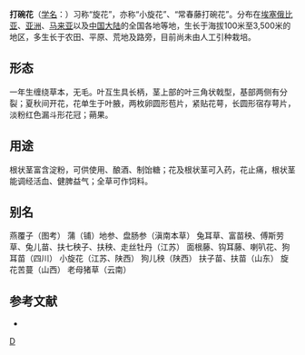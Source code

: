 {{Speciesbox 
| genus = Calystegia
| species = hederacea
| authority = Wall.
| image = Kohirugao 06x1986sv.jpg
| image_caption = 打碗花，摄于日本川崎
}}
'''打碗花'''（[[学名|学名]]：{{lang|la|''Calystegia hederacea''}}）习称“旋花”，亦称“小旋花”、“常春藤打碗花”。分布在[[埃塞俄比亚|埃塞俄比亚]]、[[亚洲|亚洲]]、[[马来亚|马来亚]]以及[[中国大陆|中国大陆]]的全国各地等地，生长于海拔100米至3,500米的地区，多生长于农田、平原、荒地及路旁，目前尚未由人工引种栽培。

== 形态 ==
一年生缠绕草本，无毛。叶互生具长柄，茎上部的叶三角状戟型，基部两侧有分裂；夏秋间开花，花单生于叶腋，两枚卵圆形苞片，紧贴花萼，长圆形宿存萼片，淡粉红色漏斗形花冠；蒴果。

== 用途 ==
根状茎富含淀粉，可供使用、酿酒、制饴糖；花及根状茎可入药，花止痛，根状茎能调经活血、健脾益气；全草可作饲料。

== 别名 ==
燕覆子（图考） 蒲（铺）地参、盘肠参（滇南本草） 兔耳草、富苗秧、傅斯劳草、兔儿苗、扶七秧子、扶秧、走丝牡丹（江苏） 面根藤、钩耳藤、喇叭花、狗耳苗（四川） 小旋花（江苏、陕西） 狗儿秧（陕西） 扶子苗、扶苗（山东） 旋花苦蔓（山西） 老母猪草（云南）

== 参考文献 ==
<div class="references-small">
* {{cite web| url =http://www.bioinfo.cn/db05/KmzwSpecies.php?action=view&id=5794| title =打碗花| work =《中国高等植物数据库全库》| publisher =中国科学院微生物研究所| author =昆明植物研究所| accessdate =2009-02-26| deadurl =yes| archiveurl =https://web.archive.org/web/20160305023958/http://www.bioinfo.cn/db05/KmzwSpecies.php?action=view&id=5794| archivedate =2016-03-05}}
</div>
{{Taxonbar|from=Q164402}}

[[Category:打碗花属|D]]